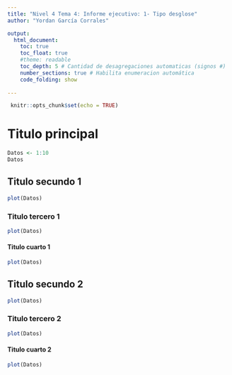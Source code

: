 ---
title: "Nivel 4 Tema 4: Informe ejecutivo: 1- Tipo desglose"
author: "Yordan García Corrales"

output: 
  html_document:
    toc: true 
    toc_float: true 
    #theme: readable
    toc_depth: 5 # Cantidad de desagregaciones automaticas (signos #)
    number_sections: true # Habilita enumeracion automática
    code_folding: show
    
---

```{r setup, include=FALSE}
 knitr::opts_chunk$set(echo = TRUE)
```

# Titulo principal

```{r}
Datos <- 1:10
Datos
```

## Titulo secundo 1

```{r}
plot(Datos)
```

### Titulo tercero 1

```{r}
plot(Datos)
```

#### Titulo cuarto 1

```{r}
plot(Datos)
```


## Titulo secundo 2

```{r}
plot(Datos)
```

### Titulo tercero 2

```{r}
plot(Datos)
```

#### Titulo cuarto 2

```{r}
plot(Datos)
```